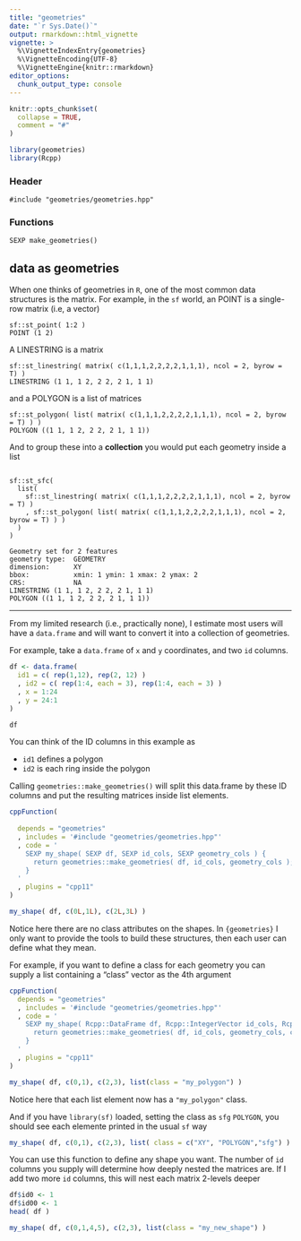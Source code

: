 ```yaml
---
title: "geometries"
date: "`r Sys.Date()`"
output: rmarkdown::html_vignette
vignette: >
  %\VignetteIndexEntry{geometries}
  %\VignetteEncoding{UTF-8}
  %\VignetteEngine{knitr::rmarkdown}
editor_options: 
  chunk_output_type: console
---
```


```r
knitr::opts_chunk$set(
  collapse = TRUE,
  comment = "#"
)
```

```r
library(geometries)
library(Rcpp)
```


### Header

```
#include "geometries/geometries.hpp"
```

### Functions

```
SEXP make_geometries()
```

## data as geometries

When one thinks of geometries in `R`, one of the most common data structures is the matrix. For example, in the `sf` world, an POINT is a single-row matrix (i.e, a vector)


```
sf::st_point( 1:2 )
POINT (1 2)
```

A LINESTRING is a matrix

```
sf::st_linestring( matrix( c(1,1,1,2,2,2,2,1,1,1), ncol = 2, byrow = T) )
LINESTRING (1 1, 1 2, 2 2, 2 1, 1 1)
```

and a POLYGON is a list of matrices


```
sf::st_polygon( list( matrix( c(1,1,1,2,2,2,2,1,1,1), ncol = 2, byrow = T) ) )
POLYGON ((1 1, 1 2, 2 2, 2 1, 1 1))
```

And to group these into a **collection** you would put each geometry inside a list

```

sf::st_sfc(
  list(
    sf::st_linestring( matrix( c(1,1,1,2,2,2,2,1,1,1), ncol = 2, byrow = T) )
    , sf::st_polygon( list( matrix( c(1,1,1,2,2,2,2,1,1,1), ncol = 2, byrow = T) ) )
  )
)

Geometry set for 2 features 
geometry type:  GEOMETRY
dimension:      XY
bbox:           xmin: 1 ymin: 1 xmax: 2 ymax: 2
CRS:            NA
LINESTRING (1 1, 1 2, 2 2, 2 1, 1 1)
POLYGON ((1 1, 1 2, 2 2, 2 1, 1 1))
```


---


From my limited research (i.e., practically none), I estimate most users will have a `data.frame` and will want to convert it into a collection of geometries. 

For example, take a `data.frame` of `x` and `y` coordinates, and two `id` columns. 


```r

df <- data.frame(
  id1 = c( rep(1,12), rep(2, 12) )
  , id2 = c( rep(1:4, each = 3), rep(1:4, each = 3) )
  , x = 1:24
  , y = 24:1
)

df

```

You can think of the ID columns in this example as

- `id1` defines a polygon
- `id2` is each ring inside the polygon

Calling `geometries::make_geometries()` will split this data.frame by these ID columns and put the resulting matrices inside list elements.

```r
cppFunction(
  
  depends = "geometries"
  , includes = '#include "geometries/geometries.hpp"'
  , code = '
    SEXP my_shape( SEXP df, SEXP id_cols, SEXP geometry_cols ) {
      return geometries::make_geometries( df, id_cols, geometry_cols );
    }
  '
  , plugins = "cpp11"
)

my_shape( df, c(0L,1L), c(2L,3L) )
```

Notice here there are no class attributes on the shapes. In `{geometries}` I only want to provide the tools to build these structures, then each user can define what they mean.

For example, if you want to define a class for each geometry you can supply a list containing a "class" vector as the 4th argument

```r

cppFunction(
  depends = "geometries"
  , includes = '#include "geometries/geometries.hpp"'
  , code = '
    SEXP my_shape( Rcpp::DataFrame df, Rcpp::IntegerVector id_cols, Rcpp::IntegerVector geometry_cols, Rcpp::List class_attributes ) {
      return geometries::make_geometries( df, id_cols, geometry_cols, class_attributes );
    }
  '
  , plugins = "cpp11"
)

my_shape( df, c(0,1), c(2,3), list(class = "my_polygon") )

```

Notice here that each list element now has a `"my_polygon"` class.

And if you have `library(sf)` loaded, setting the class as `sfg` `POLYGON`, you should see each elemente printed in the usual `sf` way

```r

my_shape( df, c(0,1), c(2,3), list( class = c("XY", "POLYGON","sfg") ) )

```

You can use this function to define any shape you want. The number of `id` columns you supply will determine how deeply nested the matrices are. If I add two more `id` columns, this will nest each matrix 2-levels deeper


```r

df$id0 <- 1
df$id00 <- 1
head( df ) 

my_shape( df, c(0,1,4,5), c(2,3), list(class = "my_new_shape") )

```


